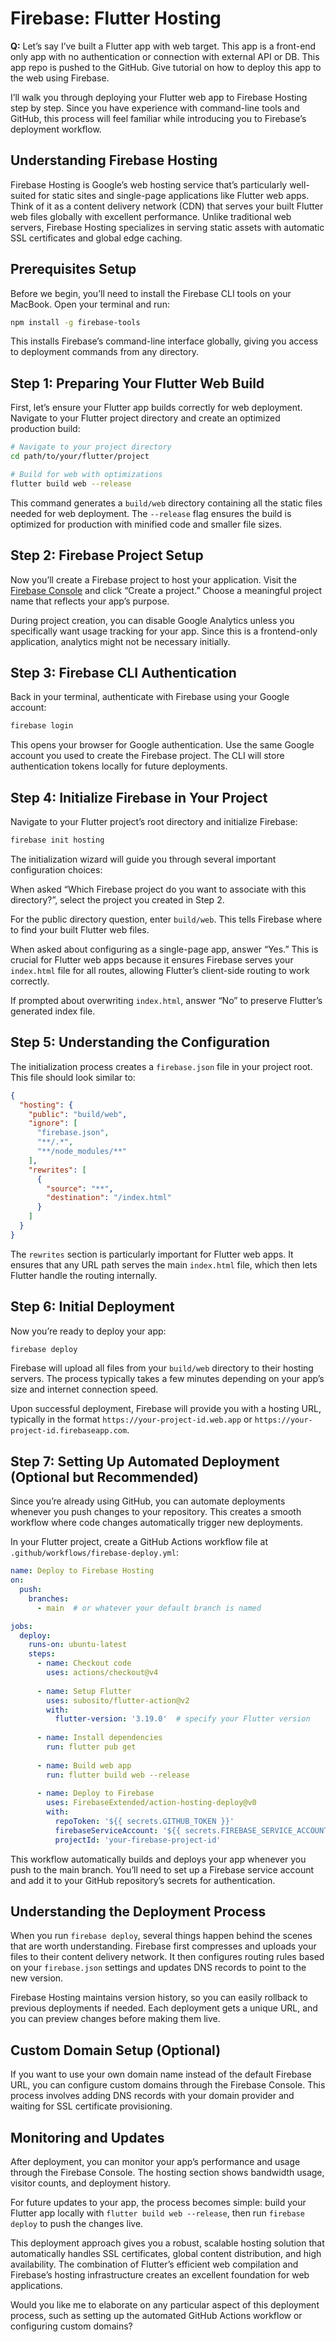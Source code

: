# Firebase: Flutter Hosting

::: {.callout-note appearance="simple" collapse="false"}
**Q:** Let's say I've built a Flutter app with web target. This app is a front-end only app with no authentication or connection with external API or DB. This app repo is pushed to the GitHub. 
Give tutorial on how to deploy this app to the web using Firebase.
:::

I'll walk you through deploying your Flutter web app to Firebase Hosting step by step. Since you have experience with command-line tools and GitHub, this process will feel familiar while introducing you to Firebase's deployment workflow.

## Understanding Firebase Hosting

Firebase Hosting is Google's web hosting service that's particularly well-suited for static sites and single-page applications like Flutter web apps. Think of it as a content delivery network (CDN) that serves your built Flutter web files globally with excellent performance. Unlike traditional web servers, Firebase Hosting specializes in serving static assets with automatic SSL certificates and global edge caching.

## Prerequisites Setup

Before we begin, you'll need to install the Firebase CLI tools on your MacBook. Open your terminal and run:

```bash
npm install -g firebase-tools
```

This installs Firebase's command-line interface globally, giving you access to deployment commands from any directory.

## Step 1: Preparing Your Flutter Web Build

First, let's ensure your Flutter app builds correctly for web deployment. Navigate to your Flutter project directory and create an optimized production build:

```bash
# Navigate to your project directory
cd path/to/your/flutter/project

# Build for web with optimizations
flutter build web --release
```

This command generates a `build/web` directory containing all the static files needed for web deployment. The `--release` flag ensures the build is optimized for production with minified code and smaller file sizes.

## Step 2: Firebase Project Setup

Now you'll create a Firebase project to host your application. Visit the [Firebase Console](https://console.firebase.google.com) and click "Create a project." Choose a meaningful project name that reflects your app's purpose.

During project creation, you can disable Google Analytics unless you specifically want usage tracking for your app. Since this is a frontend-only application, analytics might not be necessary initially.

## Step 3: Firebase CLI Authentication

Back in your terminal, authenticate with Firebase using your Google account:

```bash
firebase login
```

This opens your browser for Google authentication. Use the same Google account you used to create the Firebase project. The CLI will store authentication tokens locally for future deployments.

## Step 4: Initialize Firebase in Your Project

Navigate to your Flutter project's root directory and initialize Firebase:

```bash
firebase init hosting
```

The initialization wizard will guide you through several important configuration choices:

When asked "Which Firebase project do you want to associate with this directory?", select the project you created in Step 2.

For the public directory question, enter `build/web`. This tells Firebase where to find your built Flutter web files.

When asked about configuring as a single-page app, answer "Yes." This is crucial for Flutter web apps because it ensures Firebase serves your `index.html` file for all routes, allowing Flutter's client-side routing to work correctly.

If prompted about overwriting `index.html`, answer "No" to preserve Flutter's generated index file.

## Step 5: Understanding the Configuration

The initialization process creates a `firebase.json` file in your project root. This file should look similar to:

```json
{
  "hosting": {
    "public": "build/web",
    "ignore": [
      "firebase.json",
      "**/.*",
      "**/node_modules/**"
    ],
    "rewrites": [
      {
        "source": "**",
        "destination": "/index.html"
      }
    ]
  }
}
```

The `rewrites` section is particularly important for Flutter web apps. It ensures that any URL path serves the main `index.html` file, which then lets Flutter handle the routing internally.

## Step 6: Initial Deployment

Now you're ready to deploy your app:

```bash
firebase deploy
```

Firebase will upload all files from your `build/web` directory to their hosting servers. The process typically takes a few minutes depending on your app's size and internet connection speed.

Upon successful deployment, Firebase will provide you with a hosting URL, typically in the format `https://your-project-id.web.app` or `https://your-project-id.firebaseapp.com`.

## Step 7: Setting Up Automated Deployment (Optional but Recommended)

Since you're already using GitHub, you can automate deployments whenever you push changes to your repository. This creates a smooth workflow where code changes automatically trigger new deployments.

In your Flutter project, create a GitHub Actions workflow file at `.github/workflows/firebase-deploy.yml`:

```yaml
name: Deploy to Firebase Hosting
on:
  push:
    branches:
      - main  # or whatever your default branch is named

jobs:
  deploy:
    runs-on: ubuntu-latest
    steps:
      - name: Checkout code
        uses: actions/checkout@v4
      
      - name: Setup Flutter
        uses: subosito/flutter-action@v2
        with:
          flutter-version: '3.19.0'  # specify your Flutter version
      
      - name: Install dependencies
        run: flutter pub get
      
      - name: Build web app
        run: flutter build web --release
      
      - name: Deploy to Firebase
        uses: FirebaseExtended/action-hosting-deploy@v0
        with:
          repoToken: '${{ secrets.GITHUB_TOKEN }}'
          firebaseServiceAccount: '${{ secrets.FIREBASE_SERVICE_ACCOUNT }}'
          projectId: 'your-firebase-project-id'
```

This workflow automatically builds and deploys your app whenever you push to the main branch. You'll need to set up a Firebase service account and add it to your GitHub repository's secrets for authentication.

## Understanding the Deployment Process

When you run `firebase deploy`, several things happen behind the scenes that are worth understanding. Firebase first compresses and uploads your files to their content delivery network. It then configures routing rules based on your `firebase.json` settings and updates DNS records to point to the new version.

Firebase Hosting maintains version history, so you can easily rollback to previous deployments if needed. Each deployment gets a unique URL, and you can preview changes before making them live.

## Custom Domain Setup (Optional)

If you want to use your own domain name instead of the default Firebase URL, you can configure custom domains through the Firebase Console. This process involves adding DNS records with your domain provider and waiting for SSL certificate provisioning.

## Monitoring and Updates

After deployment, you can monitor your app's performance and usage through the Firebase Console. The hosting section shows bandwidth usage, visitor counts, and deployment history.

For future updates to your app, the process becomes simple: build your Flutter app locally with `flutter build web --release`, then run `firebase deploy` to push the changes live.

This deployment approach gives you a robust, scalable hosting solution that automatically handles SSL certificates, global content distribution, and high availability. The combination of Flutter's efficient web compilation and Firebase's hosting infrastructure creates an excellent foundation for web applications.

Would you like me to elaborate on any particular aspect of this deployment process, such as setting up the automated GitHub Actions workflow or configuring custom domains?